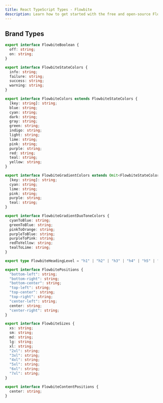 ```yaml
---
title: React TypeScript Types - Flowbite
description: Learn how to get started with the free and open-source Flowbite React UI component library based on the utility classes from Tailwind CSS
---
```


## Brand Types

```ts
export interface FlowbiteBoolean {
  off: string;
  on: string;
}

export interface FlowbiteStateColors {
  info: string;
  failure: string;
  success: string;
  warning: string;
}

export interface FlowbiteColors extends FlowbiteStateColors {
  [key: string]: string;
  blue: string;
  cyan: string;
  dark: string;
  gray: string;
  green: string;
  indigo: string;
  light: string;
  lime: string;
  pink: string;
  purple: string;
  red: string;
  teal: string;
  yellow: string;
}

export interface FlowbiteGradientColors extends Omit<FlowbiteStateColors, "warning"> {
  [key: string]: string;
  cyan: string;
  lime: string;
  pink: string;
  purple: string;
  teal: string;
}

export interface FlowbiteGradientDuoToneColors {
  cyanToBlue: string;
  greenToBlue: string;
  pinkToOrange: string;
  purpleToBlue: string;
  purpleToPink: string;
  redToYellow: string;
  tealToLime: string;
}

export type FlowbiteHeadingLevel = "h1" | "h2" | "h3" | "h4" | "h5" | "h6";

export interface FlowbitePositions {
  "bottom-left": string;
  "bottom-right": string;
  "bottom-center": string;
  "top-left": string;
  "top-center": string;
  "top-right": string;
  "center-left": string;
  center: string;
  "center-right": string;
}

export interface FlowbiteSizes {
  xs: string;
  sm: string;
  md: string;
  lg: string;
  xl: string;
  "2xl": string;
  "3xl": string;
  "4xl": string;
  "5xl": string;
  "6xl": string;
  "7xl": string;
}

export interface FlowbiteContentPositions {
  center: string;
}
```
